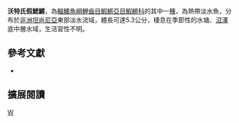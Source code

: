 {{Speciesbox 
| taxon = Nothobranchius wattersi
| status = NE
| status_system = IUCN3.1
| authority =  [[Ng'oma|Ng'oma]], [[Valdesalici|Valdesalici]], [[Reichwald|Reichwald]] & [[Cellerino|Cellerino]], 2013
| synonyms = 
}}
'''沃特氏假鰓鱂'''，為[[輻鰭魚綱|輻鰭魚綱]][[鯉齒目|鯉齒目]][[鰕鱂亞目|鰕鱂亞目]][[鰕鱂科|鰕鱂科]]的其中一[[種|種]]，為熱帶淡水魚，分布於[[非洲|非洲]][[坦尚尼亞|坦尚尼亞]]東部淡水流域，體長可達5.3公分，棲息在季節性的水塘、[[沼澤|沼澤]]底中層水域，生活習性不明。
== 參考文獻 ==
*{{FishBase_species|genus=Nothobranchius|species=wattersi|year=2014|month=8}}

== 擴展閱讀 ==
{{refbegin}}
{{wikispecies-inline|Nothobranchius wattersi|沃特氏假鰓鱂}}
{{refend}}
{{Taxonbar|from=Q14839052}}

[[Category:假鰓鱂屬|W]]